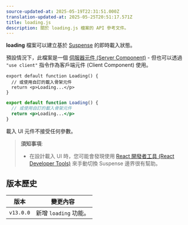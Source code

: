 ```yaml
---
source-updated-at: 2025-05-19T22:31:51.000Z
translation-updated-at: 2025-05-25T20:51:17.571Z
title: loading.js
description: 關於 loading.js 檔案的 API 參考文件。
---
```


**loading** 檔案可以建立基於 [Suspense](/docs/app/building-your-application/routing/loading-ui-and-streaming) 的即時載入狀態。

預設情況下，此檔案是一個 [伺服器元件 (Server Component)](/docs/app/getting-started/server-and-client-components) - 但也可以透過 `"use client"` 指令作為客戶端元件 (Client Component) 使用。

```tsx filename="app/feed/loading.tsx" switcher
export default function Loading() {
  // 或使用自訂的載入骨架元件
  return <p>Loading...</p>
}
```

```jsx filename="app/feed/loading.js" switcher
export default function Loading() {
  // 或使用自訂的載入骨架元件
  return <p>Loading...</p>
}
```

載入 UI 元件不接受任何參數。

> **須知事項**:
>
> - 在設計載入 UI 時，您可能會發現使用 [React 開發者工具 (React Developer Tools)](https://react.dev/learn/react-developer-tools) 來手動切換 Suspense 邊界很有幫助。

## 版本歷史

| 版本       | 變更內容               |
| ---------- | --------------------- |
| `v13.0.0` | 新增 `loading` 功能。 |